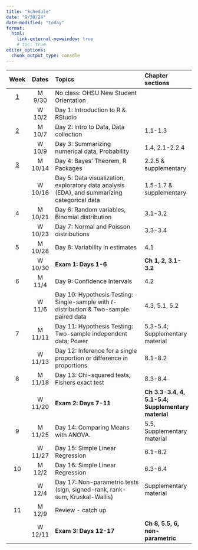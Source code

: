 ```yaml
---
title: "Schedule"
date: "9/30/24"
date-modified: "today"
format: 
  html:
    link-external-newwindow: true
    # toc: true
editor_options: 
  chunk_output_type: console
---
```


| Week |  Dates  | Topics                                                                                        | Chapter sections                                   |
|:----:|:-------:|:--------------------------------------------|:-------|
|  [1](weeks/week_01.qmd)   | M 9/30  | No class: OHSU New Student Orientation                                   |                                                    |
|      | W 10/2  | Day 1: Introduction to R & RStudio                                                            |                                                    |
|  [2](weeks/week_02.qmd)   | M 10/7  | Day 2: Intro to Data, Data collection                                    | 1.1-1.3                                            |
|      | W 10/9  | Day 3: Summarizing numerical data, Probability                                                | 1.4, 2.1-2.2.4                                     |
|  [3](weeks/week_03.qmd)   | M 10/14  | Day 4: Bayes' Theorem, R Packages                                       | 2.2.5 & supplementary                              |
|      | W 10/16 | Day 5: Data visualization, exploratory data analysis (EDA), and summarizing categorical data  | 1.5-1.7 & supplementary                            |
|  4   | M 10/21 | Day 6: Random variables, Binomial distribution                                                | 3.1-3.2                                            |
|      | W 10/23 | Day 7: Normal and Poisson distributions                                                       | 3.3-3.4                                            |
|  5   | M 10/28 | Day 8: Variability in estimates                                                               | 4.1                                                |
|      | W 10/30 | **Exam 1: Days 1-6**                                                                          | **Ch 1, 2, 3.1-3.2**                               |
|  6   | M 11/4  | Day 9: Confidence Intervals                                                                   | 4.2                                                |
|      | W 11/6  | Day 10: Hypothesis Testing: Single-sample with *t*-distribution & Two-sample paired data      | 4.3, 5.1, 5.2                                      |
|  7   | M 11/11 | Day 11: Hypothesis Testing: Two-sample independent data; Power                                | 5.3-5.4; Supplementary material                    |
|      | W 11/13 | Day 12: Inference for a single proportion or difference in proportions                        | 8.1-8.2                                            |
|  8   | M 11/18 | Day 13: Chi-squared tests, Fishers exact test                                                 | 8.3-8.4                                            |
|      | W 11/20 | **Exam 2: Days 7-11**                                                                         | **Ch 3.3-3.4, 4, 5.1-5.4; Supplementary material** |
|  9   | M 11/25 | Day 14: Comparing Means with ANOVA.                                                           | 5.5, Supplementary material                        |
|      | W 11/27 | Day 15: Simple Linear Regression                                                              | 6.1-6.2                                            |
|  10  | M 12/2  | Day 16: Simple Linear Regression                                                              | 6.3-6.4                                            |
|      | W 12/4  | Day 17: Non-parametric tests (sign, signed-rank, rank-sum, Kruskal-Wallis)                    | Supplementary material                             |
|  11  | M 12/9  | Review - catch up                                                                             |                                                    |
|      | W 12/11 | **Exam 3: Days 12-17**                                                                        | **Ch 8, 5.5, 6, non-parametric**                   |

